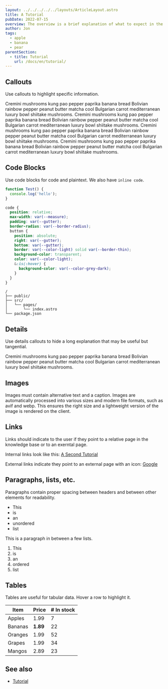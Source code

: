 ```yaml
---
layout: ../../../../../layouts/ArticleLayout.astro
title: A Tutorial
pubDate: 2022-07-15
overview: The overview is a brief explanation of what to expect in the article. By storing it in the frontmatter we can access it for previews in search.
author: Jon
tags:
  - apple
  - banana
  - pear
parentSection:
  - title: Tutorial
    url: /docs/en/tutorial/
---
```



## Callouts

Use callouts to highlight specific information.

<Callout calloutClass="callout | note" type="Note">
  Cremini mushrooms kung pao pepper paprika banana bread Bolivian rainbow pepper
  peanut butter matcha cool Bulgarian carrot mediterranean luxury bowl shiitake
  mushrooms.
</Callout>

<Callout calloutClass="callout | important" type="Important">
  Cremini mushrooms kung pao pepper paprika banana bread Bolivian rainbow pepper
  peanut butter matcha cool Bulgarian carrot mediterranean luxury bowl shiitake
  mushrooms.
</Callout>

<Callout calloutClass="callout | warning" type="Warning">
  Cremini mushrooms kung pao pepper paprika banana bread Bolivian rainbow pepper
  peanut butter matcha cool Bulgarian carrot mediterranean luxury bowl shiitake
  mushrooms.
</Callout>

<Callout calloutClass="callout | new" type="New">
  Cremini mushrooms kung pao pepper paprika banana bread Bolivian rainbow pepper
  peanut butter matcha cool Bulgarian carrot mediterranean luxury bowl shiitake
  mushrooms.
</Callout>

## Code Blocks

Use code blocks for code and plaintext. We also have `inline code`.

```javascript
function Test() {
  console.log('hello');
}
```

```scss
code {
  position: relative;
  max-width: var(--measure);
  padding: var(--gutter);
  border-radius: var(--border-radius);
  button {
    position: absolute;
    right: var(--gutter);
    bottom: var(--gutter);
    border: var(--color-light) solid var(--border-thin);
    background-color: transparent;
    color: var(--color-light);
    &:is(:hover) {
      background-color: var(--color-grey-dark);
    }
  }
}
```

```
/
├── public/
├── src/
│   └── pages/
│       └── index.astro
└── package.json
```

## Details

Use details callouts to hide a long explanation that may be useful but tangential.

<ReadMore summary="Read more">
  Cremini mushrooms kung pao pepper paprika banana bread Bolivian rainbow pepper
  peanut butter matcha cool Bulgarian carrot mediterranean luxury bowl shiitake
  mushrooms.
</ReadMore>

## Images

Images must contain alternative text and a caption. Images are automatically processed into various sizes and modern file formats, such as avif and webp. This ensures the right size and a lightweight version of the image is rendered on the client.

<Picture
  src={vegetableInfograph}
  alt="An infograph about food waste"
  caption="This is the caption of the image"
/>

## Links

Links should indicate to the user if they point to a relative page in the knowledge base or to an exerntal page.

Internal links look like this: [A Second Tutorial](/docs/en/tutorial/a-second-tutorial/)

External links indicate they point to an external page with an icon: [Google](https://google.com)

## Paragraphs, lists, etc.

Paragraphs contain proper spacing between headers and between other elements for readability.

- This
- is
- an
- unordered
- list

This is a paragraph in between a few lists.

1. This
2. is
3. an
4. ordered
5. list

## Tables

Tables are useful for tabular data. Hover a row to highlight it.

| Item    | Price    | # In stock |
| ------- | -------- | ---------- |
| Apples  | 1.99     | 7          |
| Bananas | **1.89** | 22         |
| Oranges | 1.99     | 52         |
| Grapes  | 1.99     | 34         |
| Mangos  | 2.89     | 23         |

## See also

- [Tutorial](/docs/en/tutorial/)
